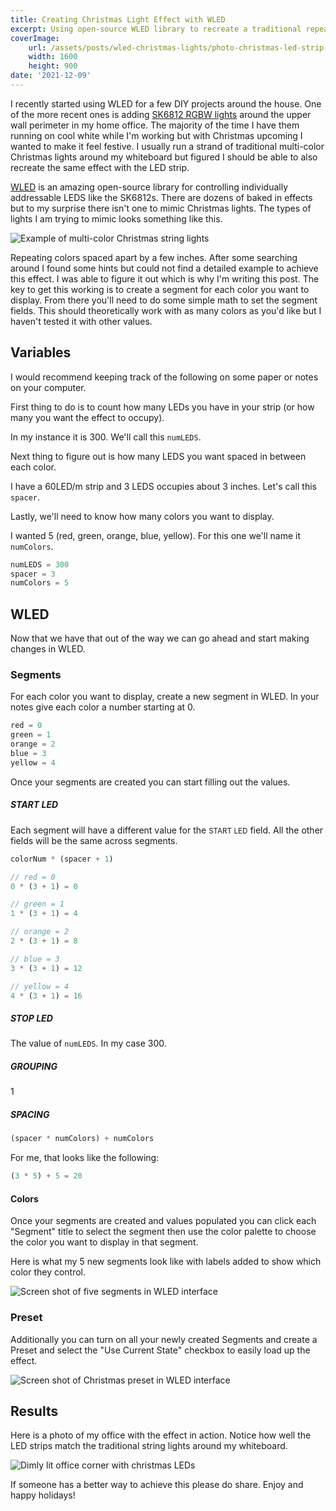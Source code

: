 ```yaml
---
title: Creating Christmas Light Effect with WLED
excerpt: Using open-source WLED library to recreate a traditional repeating color Christmas string light effect
coverImage:
    url: /assets/posts/wled-christmas-lights/photo-christmas-led-strip-wled-logo.jpg
    width: 1600
    height: 900
date: '2021-12-09'
---
```


I recently started using WLED for a few DIY projects around the house. One of the more recent ones is adding [SK6812 RGBW lights](https://amzn.to/31JKKRs) around the upper wall perimeter in my home office. The majority of the time I have them running on cool white while I'm working but with Christmas upcoming I wanted to make it feel festive. I usually run a strand of traditional multi-color Christmas lights around my whiteboard but figured I should be able to also recreate the same effect with the LED strip.

[WLED](https://kno.wled.ge/) is an amazing open-source library for controlling individually addressable LEDS like the SK6812s. There are dozens of baked in effects but to my surprise there isn't one to mimic Christmas lights. The types of lights I am trying to mimic looks something like this.

![Example of multi-color Christmas string lights](/assets/posts/wled-christmas-lights/photo-multi-color-christmas-string-lights.jpg)

Repeating colors spaced apart by a few inches. After some searching around I found some hints but could not find a detailed example to achieve this effect. I was able to figure it out which is why I'm writing this post. The key to get this working is to create a segment for each color you want to display. From there you'll need to do some simple math to set the segment fields. This should theoretically work with as many colors as you'd like but I haven't tested it with other values.


## Variables
I would recommend keeping track of the following on some paper or notes on your computer.

First thing to do is to count how many LEDs you have in your strip (or how many you want the effect to occupy).

In my instance it is 300. We'll call this `numLEDS`.

Next thing to figure out is how many LEDS you want spaced in between each color.

I have a 60LED/m strip and 3 LEDS occupies about 3 inches. Let's call this `spacer`.

Lastly, we'll need to know how many colors you want to display.

I wanted 5 (red, green, orange, blue, yellow). For this one we'll name it `numColors`.


```js
numLEDS = 300
spacer = 3
numColors = 5
```

## WLED

Now that we have that out of the way we can go ahead and start making changes in WLED.

### Segments

For each color you want to display, create a new segment in WLED. In your notes give each color a number starting at 0. 

```js
red = 0
green = 1
orange = 2
blue = 3
yellow = 4
```

Once your segments are created you can start filling out the values.

##### START LED
Each segment will have a different value for the <small>START LED</small> field. All the other fields will be the same across segments.

```js
colorNum * (spacer + 1)
```

```js
// red = 0
0 * (3 + 1) = 0

// green = 1
1 * (3 + 1) = 4

// orange = 2
2 * (3 + 1) = 8

// blue = 3
3 * (3 + 1) = 12

// yellow = 4
4 * (3 + 1) = 16
```


##### STOP LED
The value of `numLEDS`. In my case 300.


##### GROUPING
1

##### SPACING
```js
(spacer * numColors) + numColors
````  

For me, that looks like the following:

```js
(3 * 5) + 5 = 20
```

#### Colors
Once your segments are created and values populated you can click each "Segment" title to select the segment then use the color palette to choose the color you want to display in that segment.

Here is what my 5 new segments look like with labels added to show which color they control.

![Screen shot of five segments in WLED interface](/assets/posts/wled-christmas-lights/wled-christmas-light-segment-settings.jpg)


### Preset
Additionally you can turn on all your newly created Segments and create a Preset and select the "Use Current State" checkbox to easily load up the effect.

![Screen shot of Christmas preset in WLED interface](/assets/posts/wled-christmas-lights/screenshot-wled-christmas-lights-preset.png)


## Results

Here is a photo of my office with the effect in action. Notice how well the LED strips match the traditional string lights around my whiteboard.

![Dimly lit office corner with christmas LEDs](/assets/posts/wled-christmas-lights/photo-wled-christmas-lights.jpg)

If someone has a better way to achieve this please do share. Enjoy and happy holidays!

